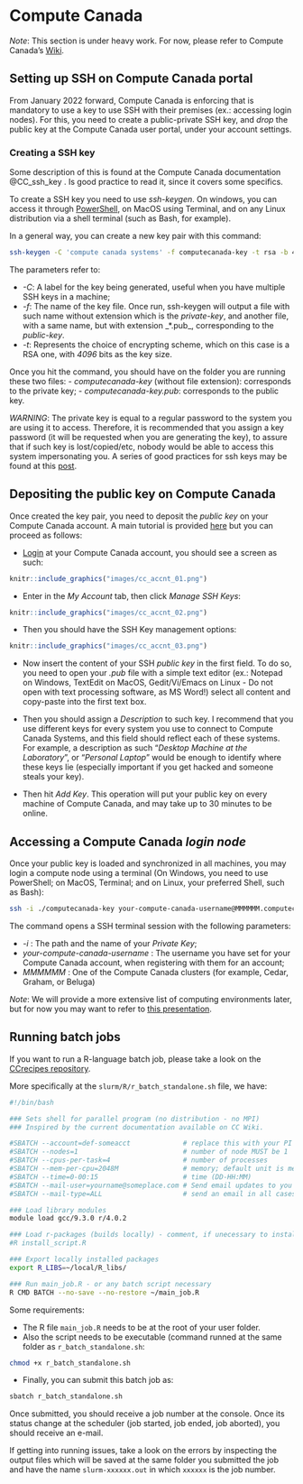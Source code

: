 # Compute Canada
*Note*: This section is under heavy work. For now, please refer to Compute 
Canada's [Wiki](https://docs.computecanada.ca/wiki/Compute_Canada_Documentation).

## Setting up SSH on Compute Canada portal
From January 2022 forward, Compute Canada is enforcing that is mandatory to use 
a key to use SSH with their premises (ex.: accessing login nodes). For this, you 
need to create a public-private SSH key, and _drop_ the public key at the 
Compute Canada user portal, under your account settings.

### Creating a SSH key
Some description of this is found at the Compute Canada documentation @CC_ssh_key . 
Is good practice to read it, since it covers some specifics.

To create a SSH key you need to use _ssh-keygen_. On windows, you can access it 
through [PowerShell](https://docs.microsoft.com/en-us/windows-server/administration/openssh/openssh_keymanagement#user-key-generation), on MacOS using Terminal, and on any Linux 
distribution via a shell terminal (such as Bash, for example).

In a general way, you can create a new key pair with this command:

```bash
ssh-keygen -C 'compute canada systems' -f computecanada-key -t rsa -b 4096
```

The parameters refer to:

- _-C_: A label for the key being generated, useful when you have multiple SSH 
keys in a machine;
- _-f_: The name of the key file. Once run, ssh-keygen will output a file with 
such name without extension which is the _private-key_, and another file, with a 
same name, but with extension _*.pub_, corresponding to the _public-key_.
- _-t_: Represents the choice of encrypting scheme, which on this case is a RSA 
one, with _4096_ bits as the key size.

Once you hit the command, you should have on the folder you are running these two files:
- _computecanada-key_ (without file extension): corresponds to the private key;
- _computecanada-key.pub_: corresponds to the public key.

*WARNING*: The private key is equal to a regular password to the system you are using it to access. Therefore, it is recommended that you assign a key password 
(it will be requested when you are generating the key), to assure that if such key is lost/copied/etc, nobody would be able to access this system impersonating you. A series of good practices for ssh keys may be found at this [post](https://security.stackexchange.com/a/144044/275095).

## Depositing the public key on Compute Canada
Once created the key pair, you need to deposit the *public key* on your Compute 
Canada account. A main tutorial is provided [here](https://docs.computecanada.ca/wiki/SSH_Keys) 
but you can proceed as follows:

- [Login](https://ccdb.computecanada.ca/) at your Compute Canada account, you should see a screen as such:
```r
knitr::include_graphics("images/cc_accnt_01.png")
```

- Enter in the _My Account_ tab, then click _Manage SSH Keys_:
```r
knitr::include_graphics("images/cc_accnt_02.png")
```

- Then you should have the SSH Key management options:
```r
knitr::include_graphics("images/cc_accnt_03.png")
```

- Now insert the content of your SSH *public key* in the first field. 
To do so, you need to open your _.pub_ file with a simple text editor (ex.: Notepad on Windows, TextEdit on MacOS, Gedit/Vi/Emacs on Linux - Do not open with text processing software, as MS Word!) select all content and copy-paste into the first text box.

- Then you should assign a _Description_ to such key. I recommend that you use different keys for every system you use to connect to Compute Canada Systems, and this field should reflect each of these systems. For example, a description as such "_Desktop Machine at the Laboratory_", or "_Personal Laptop_" would be enough to identify where these keys lie (especially important if you get hacked and someone steals your key).

- Then hit _Add Key_. This operation will put your public key on every machine of Compute Canada, and may take up to 30 minutes to be online.

## Accessing a Compute Canada _login node_
Once your public key is loaded and synchronized in all machines, you may login a compute node using a terminal (On Windows, you need to use PowerShell; on MacOS, Terminal; and on Linux, your preferred Shell, such as Bash):

```bash
ssh -i ./computecanada-key your-compute-canada-username@MMMMMM.computecanada.ca
```

The command opens a SSH terminal session with the following parameters:

- _-i_ : The path and the name of your *Private Key*;
- _your-compute-canada-username_ : The username you have set for your Compute Canada account, when registering with them for an account;
- _MMMMMM_ : One of the Compute Canada clusters (for example, Cedar, Graham, or Beluga)

*Note*: We will provide a more extensive list of computing environments later, but for now you may want to refer to [this presentation](http://bit.ly/introhpc).


<!-- # Job Scheduling -->

<!-- ## Slurm  -->

<!-- ### Basic Commands -->

## Running batch jobs
If you want to run a R-language batch job, please take a look on the 
[CCrecipes repository](https://github.com/ricardobarroslourenco/CCrecipes). 

More specifically at the `slurm/R/r_batch_standalone.sh` file, we have:

```bash
#!/bin/bash

### Sets shell for parallel program (no distribution - no MPI)
### Inspired by the current documentation available on CC Wiki.

#SBATCH --account=def-someacct             # replace this with your PI account
#SBATCH --nodes=1                          # number of node MUST be 1
#SBATCH --cpus-per-task=4                  # number of processes
#SBATCH --mem-per-cpu=2048M                # memory; default unit is megabytes
#SBATCH --time=0-00:15                     # time (DD-HH:MM)
#SBATCH --mail-user=yourname@someplace.com # Send email updates to you or someone else
#SBATCH --mail-type=ALL                    # send an email in all cases (job started, job ended, job aborted)

### Load library modules
module load gcc/9.3.0 r/4.0.2

### Load r-packages (builds locally) - comment, if unecessary to install new libraries
#R install_script.R

### Export locally installed packages
export R_LIBS=~/local/R_libs/

### Run main_job.R - or any batch script necessary
R CMD BATCH --no-save --no-restore ~/main_job.R
```

Some requirements:

- The R file `main_job.R` needs to be at the root of your user folder. 
- Also the script needs to be executable (command runned at the same folder 
as `r_batch_standalone.sh`:

```bash
chmod +x r_batch_standalone.sh
```

- Finally, you can submit this batch job as:
```bash
sbatch r_batch_standalone.sh
```

Once submitted, you should receive a job number at the console. Once its status
change at the scheduler (job started, job ended, job aborted), you should receive
an e-mail. 

If getting into running issues, take a look on the errors by inspecting the 
output files which will be saved at the same folder you submitted the job and 
have the name `slurm-xxxxxx.out` in which `xxxxxx` is the job number.



<!-- ### Running interactive jobs -->